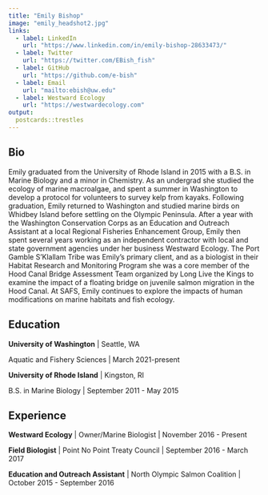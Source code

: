 ```yaml
---
title: "Emily Bishop"
image: "emily_headshot2.jpg"
links:
  - label: LinkedIn
    url: "https://www.linkedin.com/in/emily-bishop-28633473/"
  - label: Twitter
    url: "https://twitter.com/EBish_fish"
  - label: GitHub
    url: "https://github.com/e-bish"
  - label: Email
    url: "mailto:ebish@uw.edu"
  - label: Westward Ecology
    url: "https://westwardecology.com"
output:
  postcards::trestles
---
```

 
## Bio

Emily graduated from the University of Rhode Island in 2015 with a B.S. in Marine Biology and a minor in Chemistry. As an undergrad she studied the ecology of marine macroalgae, and spent a summer in Washington to develop a protocol for volunteers to survey kelp from kayaks. Following graduation, Emily returned to Washington and studied marine birds on Whidbey Island before settling on the Olympic Peninsula. After a year with the Washington Conservation Corps as an Education and Outreach Assistant at a local Regional Fisheries Enhancement Group, Emily then spent several years working as an independent contractor with local and state government agencies under her business Westward Ecology. The Port Gamble S’Klallam Tribe was Emily’s primary client, and as a biologist in their Habitat Research and Monitoring Program she was a core member of the Hood Canal Bridge Assessment Team organized by Long Live the Kings to examine the impact of a floating bridge on juvenile salmon migration in the Hood Canal. At SAFS, Emily continues to explore the impacts of human modifications on marine habitats and fish ecology.  

## Education

**University of Washington** | Seattle, WA

Aquatic and Fishery Sciences | March 2021-present

**University of Rhode Island** | Kingston, RI

B.S. in Marine Biology | September 2011 - May 2015

## Experience

**Westward Ecology** | Owner/Marine Biologist | November 2016 - Present

**Field Biologist** | Point No Point Treaty Council | September 2016 - March 2017

**Education and Outreach Assistant** | North Olympic Salmon Coalition | October 2015 - September 2016
